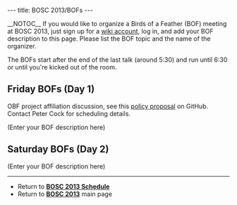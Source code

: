 ---
title: BOSC 2013/BOFs
---

__NOTOC__
If you would like to organize a Birds of a Feather (BOF) meeting at BOSC 2013, just sign up for a [[Special:Userlogin| wiki account]], log in, and add your BOF description to this page. Please list the BOF topic and the name of the organizer.

The BOFs start after the end of the last talk (around 5:30) and run until 6:30 or until you're kicked out of the room.

== Friday BOFs (Day 1) ==

OBF project affiliation discussion, see this [https://github.com/OBF/obf-docs/blob/unratified-drafts/Affiliated-Project-Policy.md policy proposal] on GitHub. Contact Peter Cock for scheduling details.

(Enter your BOF description here)

== Saturday BOFs (Day 2) ==

(Enter your BOF description here)
----
* Return to '''[[BOSC_2013_Schedule | BOSC 2013 Schedule]]'''
* Return to '''[[BOSC_2013 | BOSC 2013]]''' main page